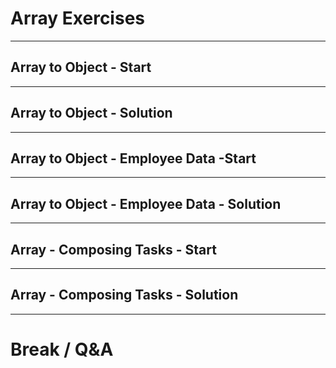 
# Array Exercises
---

## Array to Object - Start
<ReplIt src="https://repl.it/@e_schultz/Array-to-Object-start?lite=true"/>

---

## Array to Object - Solution
<ReplIt src="https://repl.it/@e_schultz/Array-to-Object-solution?lite=true"/>

---

## Array to Object - Employee Data -Start
<ReplIt src="https://repl.it/@e_schultz/Array-to-Object-transformEmployeeData-start?lite=true"/>

---

## Array to Object - Employee Data - Solution
<ReplIt src="https://repl.it/@e_schultz/Array-to-Object-transformEmployeeData-solution?lite=true"/>

---

## Array - Composing Tasks - Start

<ReplIt src="https://repl.it/@e_schultz/Arrays-Task-Management-Start?lite=true"/>

---

## Array - Composing Tasks - Solution

<ReplIt src="https://repl.it/@e_schultz/Arrays-Task-Management-Solution?lite=true"/>

---

# Break / Q&A